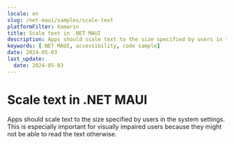 ```yaml
---
locale: en
slug: /net-maui/samples/scale-text
platformFilter: Xamarin
title: Scale text in .NET MAUI
description: Apps should scale text to the size specified by users in the system settings.
keywords: [.NET MAUI, accessibility, code sample]
date: 2024-05-03
last_update:
  date: 2024-05-03
---
```


# Scale text in .NET MAUI

Apps should scale text to the size specified by users in the system settings. This is especially important for visually impaired users because they might not be able to read the text otherwise.

<CodeSample id="text-scale" locale="en" platform="net-maui"/>
